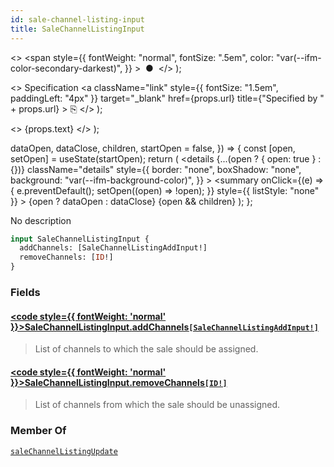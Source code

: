 ```yaml
---
id: sale-channel-listing-input
title: SaleChannelListingInput
---
```


  <>
    <span
      style={{
        fontWeight: "normal",
        fontSize: ".5em",
        color: "var(--ifm-color-secondary-darkest)",
      }}
    >
      &nbsp;●&nbsp;
    </span>
  </>
);

  <>
    Specification
    <a
      className="link"
      style={{ fontSize: "1.5em", paddingLeft: "4px" }}
      target="\_blank"
      href={props.url}
      title={"Specified by " + props.url}
    >
      ⎘
    </a>
  </>
);

  <>
    <span className={props.class}>{props.text}</span>
  </>
);


  dataOpen,
  dataClose,
  children,
  startOpen = false,
}) => {
  const [open, setOpen] = useState(startOpen);
  return (
    <details
      {...(open ? { open: true } : {})}
      className="details"
      style={{
        border: "none",
        boxShadow: "none",
        background: "var(--ifm-background-color)",
      }}
    >
      <summary
        onClick={(e) => {
          e.preventDefault();
          setOpen((open) => !open);
        }}
        style={{ listStyle: "none" }}
      >
        {open ? dataOpen : dataClose}
      </summary>
      {open && children}
    </details>
  );
};

No description

```graphql
input SaleChannelListingInput {
  addChannels: [SaleChannelListingAddInput!]
  removeChannels: [ID!]
}
```

### Fields

#### [<code style={{ fontWeight: 'normal' }}>SaleChannelListingInput.<b>addChannels</b></code>](#)<Bullet />[`[SaleChannelListingAddInput!]`](../../../api-reference/discounts/inputs/sale-channel-listing-add-input) <Badge class="badge badge--secondary" text="list"/> <Badge class="badge badge--secondary" text="input"/> <Badge class="badge badge--secondary" text="discounts"/>

> List of channels to which the sale should be assigned.

#### [<code style={{ fontWeight: 'normal' }}>SaleChannelListingInput.<b>removeChannels</b></code>](#)<Bullet />[`[ID!]`](../../../api-reference/miscellaneous/scalars/id) <Badge class="badge badge--secondary" text="list"/> <Badge class="badge badge--secondary" text="scalar"/> <Badge class="badge badge--secondary" text="miscellaneous"/>

> List of channels from which the sale should be unassigned.

### Member Of

[`saleChannelListingUpdate`](../../../api-reference/discounts/mutations/sale-channel-listing-update) <Badge class="badge badge--secondary" text="mutation"/>
